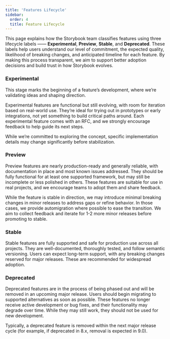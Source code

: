 ```yaml
---
title: 'Features Lifecycle'
sidebar:
  order: 4
  title: Feature Lifecycle
---
```


This page explains how the Storybook team classifies features using three lifecycle labels —— **Experimental**, **Preview**, **Stable**, and **Deprecated**. These labels help users understand our level of commitment, the expected quality, likelihood of breaking changes, and anticipated timeline for each feature. By making this process transparent, we aim to support better adoption decisions and build trust in how Storybook evolves.

### Experimental

This stage marks the beginning of a feature’s development, where we’re validating ideas and shaping direction. 

Experimental features are functional but still evolving, with room for iteration based on real-world use. They’re ideal for trying out in prototypes or early integrations, not yet something to build critical paths around. Each experimental feature comes with an RFC, and we strongly encourage feedback to help guide its next steps. 

While we’re committed to exploring the concept, specific implementation details may change significantly before stabilization.

### Preview

Preview features are nearly production-ready and generally reliable, with documentation in place and most known issues addressed. They should be fully functional for at least one supported framework, but may still be incomplete or less polished in others. These features are suitable for use in real projects, and we encourage teams to adopt them and share feedback. 

While the feature is stable in direction, we may introduce minimal breaking changes in minor releases to address gaps or refine behavior. In those cases, we provide automigration where possible to ease the transition. We aim to collect feedback and iterate for 1-2 more minor releases before promoting to stable.

### Stable

Stable features are fully supported and safe for production use across all projects. They are well-documented, thoroughly tested, and follow semantic versioning. Users can expect long-term support, with any breaking changes reserved for major releases. These are recommended for widespread adoption.

### Deprecated

Deprecated features are in the process of being phased out and will be removed in an upcoming major release. Users should begin migrating to supported alternatives as soon as possible. These features no longer receive active development or bug fixes, and their functionality may degrade over time. While they may still work, they should not be used for new development. 

Typically, a deprecated feature is removed within the next major release cycle (for example, if deprecated in 8.x, removal is expected in 9.0).